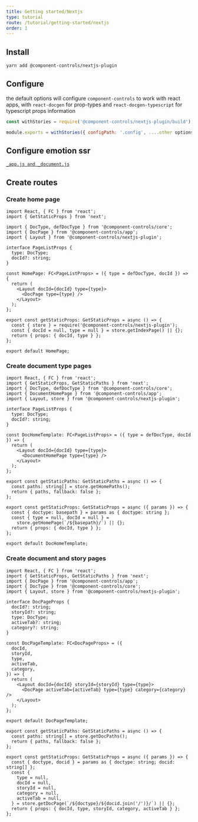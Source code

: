 ```yaml
---
title: Getting started/Nextjs
type: tutorial
route: /tutorial/getting-started/nextjs
order: 1
---
```


## Install

```sh
yarn add @component-controls/nextjs-plugin
```

## Configure

the default options will configure `component-controls` to work with react apps,  with `react-docgen` for prop-types and `react-docgen-typescript` for typescript props information


```js:title=next.config.js
const withStories = require('@component-controls/nextjs-plugin/build');

module.exports = withStories({ configPath: '.config', ....other options });
```
## Configure emotion ssr

[`_app.js and _document.js`](https://github.com/vercel/next.js/tree/canary/examples/with-emotion/pages)

## Create routes

### Create home page

```jsx:title=pages/index.tsx
import React, { FC } from 'react';
import { GetStaticProps } from 'next';

import { DocType, defDocType } from '@component-controls/core';
import { DocPage } from '@component-controls/app';
import { Layout } from '@component-controls/nextjs-plugin';

interface PageListProps {
  type: DocType;
  docId?: string;
}

const HomePage: FC<PageListProps> = ({ type = defDocType, docId }) => {
  return (
    <Layout docId={docId} type={type}>
      <DocPage type={type} />
    </Layout>
  );
};

export const getStaticProps: GetStaticProps = async () => {
  const { store } = require('@component-controls/nextjs-plugin');
  const { docId = null, type = null } = store.getIndexPage() || {};
  return { props: { docId, type } };
};

export default HomePage;
```

### Create document type pages

```jsx:title=pages/[doctype].tsx
import React, { FC } from 'react';
import { GetStaticProps, GetStaticPaths } from 'next';
import { DocType, defDocType } from '@component-controls/core';
import { DocumentHomePage } from '@component-controls/app';
import { Layout, store } from '@component-controls/nextjs-plugin';

interface PageListProps {
  type: DocType;
  docId?: string;
}

const DocHomeTemplate: FC<PageListProps> = ({ type = defDocType, docId }) => {
  return (
    <Layout docId={docId} type={type}>
      <DocumentHomePage type={type} />
    </Layout>
  );
};

export const getStaticPaths: GetStaticPaths = async () => {
  const paths: string[] = store.getHomePaths();
  return { paths, fallback: false };
};

export const getStaticProps: GetStaticProps = async ({ params }) => {
  const { doctype: basepath } = params as { doctype: string };
  const { type = null, docId = null } =
    store.getHomePage(`/${basepath}/`) || {};
  return { props: { docId, type } };
};

export default DocHomeTemplate;
```

### Create document and story pages

```jsx:title=pages/[doctype]/[...docid].tsx
import React, { FC } from 'react';
import { GetStaticProps, GetStaticPaths } from 'next';
import { DocPage } from '@component-controls/app';
import { DocType } from '@component-controls/core';
import { Layout, store } from '@component-controls/nextjs-plugin';

interface DocPageProps {
  docId?: string;
  storyId?: string;
  type: DocType;
  activeTab?: string;
  category?: string;
}

const DocPageTemplate: FC<DocPageProps> = ({
  docId,
  storyId,
  type,
  activeTab,
  category,
}) => {
  return (
    <Layout docId={docId} storyId={storyId} type={type}>
      <DocPage activeTab={activeTab} type={type} category={category} />
    </Layout>
  );
};

export default DocPageTemplate;

export const getStaticPaths: GetStaticPaths = async () => {
  const paths: string[] = store.getDocPaths();
  return { paths, fallback: false };
};

export const getStaticProps: GetStaticProps = async ({ params }) => {
  const { doctype, docid } = params as { doctype: string; docid: string[] };
  const {
    type = null,
    docId = null,
    storyId = null,
    category = null,
    activeTab = null,
  } = store.getDocPage(`/${doctype}/${docid.join('/')}/`) || {};
  return { props: { docId, type, storyId, category, activeTab } };
};
```